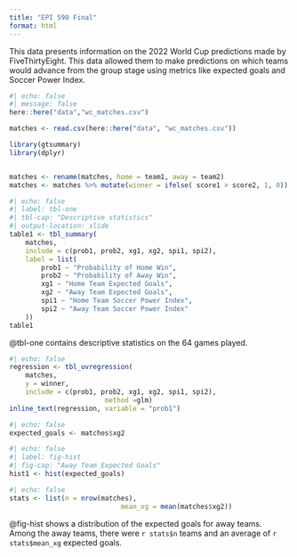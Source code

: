 ```yaml
---
title: "EPI 590 Final"
format: html
---
```

This data presents information on the 2022 World Cup predictions made by FiveThirtyEight. This data allowed them to make predictions on which teams would advance from the group stage using metrics like expected goals and Soccer Power Index.
```r
#| echo: false
#| message: false
here::here("data","wc_matches.csv")

matches <- read.csv(here::here("data", "wc_matches.csv"))

library(gtsummary)
library(dplyr)


matches <- rename(matches, home = team1, away = team2)
matches <- matches %>% mutate(winner = ifelse( score1 > score2, 1, 0))
```
```r
#| echo: false
#| label: tbl-one
#| tbl-cap: "Descriptive statistics"
#| output-location: slide
table1 <- tbl_summary(
	matches,
	include = c(prob1, prob2, xg1, xg2, spi1, spi2),
	label = list(
		prob1 ~ "Probability of Home Win",
		prob2 ~ "Probability of Away Win",
		xg1 ~ "Home Team Expected Goals",
		xg2 ~ "Away Team Expected Goals",
		spi1 ~ "Home Team Soccer Power Index",
		spi2 ~ "Away Team Soccer Power Index"
	))
table1
```
@tbl-one contains descriptive statistics on the 64 games played. 
```r
#| echo: false
regression <- tbl_uvregression(
	matches,
	y = winner,
	include = c(prob1, prob2, xg1, xg2, spi1, spi2),
						method =glm)
inline_text(regression, variable = "prob1")
```

```r
#| echo: false
expected_goals <- matches$xg2
```
```r
#| echo: false
#| label: fig-hist
#| fig-cap: "Away Team Expected Goals"
hist1 <- hist(expected_goals)
```
```r
#| echo: false
stats <- list(n = nrow(matches),
							mean_xg = mean(matches$xg2))
```
@fig-hist shows a distribution of the expected goals for away teams.
Among the away teams, there were `r stats$n` teams and an average of `r stats$mean_xg` expected goals. 
